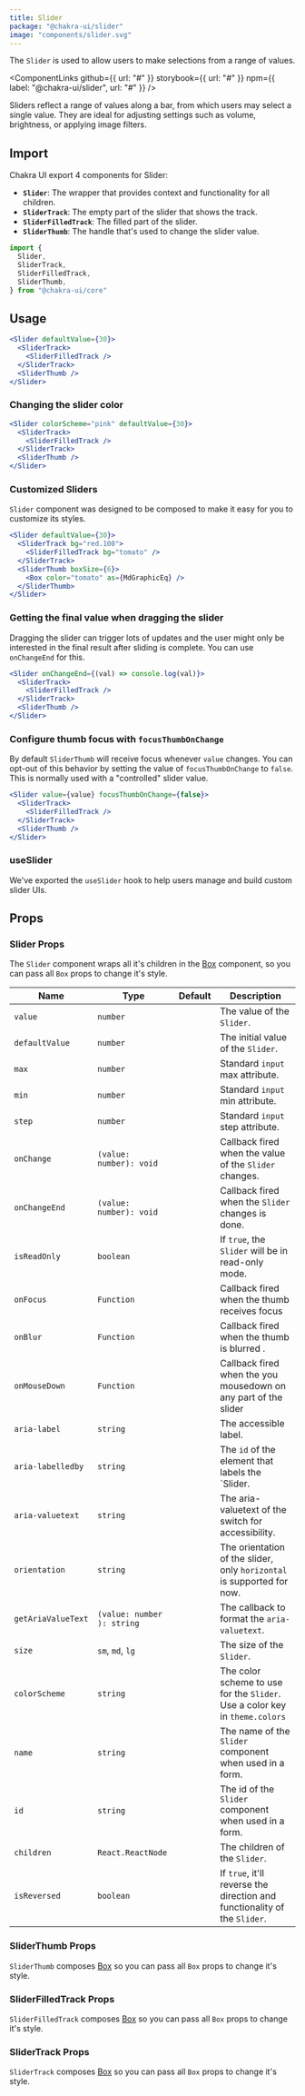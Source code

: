 ```yaml
---
title: Slider
package: "@chakra-ui/slider"
image: "components/slider.svg"
---
```


The `Slider` is used to allow users to make selections from a range of values.

<ComponentLinks
  github={{ url: "#" }}
  storybook={{ url: "#" }}
  npm={{ label: "@chakra-ui/slider", url: "#" }}
/>

<carbon-ad></carbon-ad>

Sliders reflect a range of values along a bar, from which users may select a
single value. They are ideal for adjusting settings such as volume, brightness,
or applying image filters.

## Import

Chakra UI export 4 components for Slider:

- **`Slider`**: The wrapper that provides context and functionality for all
  children.
- **`SliderTrack`**: The empty part of the slider that shows the track.
- **`SliderFilledTrack`**: The filled part of the slider.
- **`SliderThumb`**: The handle that's used to change the slider value.

```js
import {
  Slider,
  SliderTrack,
  SliderFilledTrack,
  SliderThumb,
} from "@chakra-ui/core"
```

## Usage

```jsx
<Slider defaultValue={30}>
  <SliderTrack>
    <SliderFilledTrack />
  </SliderTrack>
  <SliderThumb />
</Slider>
```

### Changing the slider color

```jsx
<Slider colorScheme="pink" defaultValue={30}>
  <SliderTrack>
    <SliderFilledTrack />
  </SliderTrack>
  <SliderThumb />
</Slider>
```

### Customized Sliders

`Slider` component was designed to be composed to make it easy for you to
customize its styles.

```jsx
<Slider defaultValue={30}>
  <SliderTrack bg="red.100">
    <SliderFilledTrack bg="tomato" />
  </SliderTrack>
  <SliderThumb boxSize={6}>
    <Box color="tomato" as={MdGraphicEq} />
  </SliderThumb>
</Slider>
```

### Getting the final value when dragging the slider

Dragging the slider can trigger lots of updates and the user might only be
interested in the final result after sliding is complete. You can use
`onChangeEnd` for this.

```jsx live=false
<Slider onChangeEnd={(val) => console.log(val)}>
  <SliderTrack>
    <SliderFilledTrack />
  </SliderTrack>
  <SliderThumb />
</Slider>
```

### Configure thumb focus with `focusThumbOnChange`

By default `SliderThumb` will receive focus whenever `value` changes. You can
opt-out of this behavior by setting the value of `focusThumbOnChange` to `false`. This is normally
used with a "controlled" slider value.

```jsx live=false
<Slider value={value} focusThumbOnChange={false}>
  <SliderTrack>
    <SliderFilledTrack />
  </SliderTrack>
  <SliderThumb />
</Slider>
```

### useSlider

We've exported the `useSlider` hook to help users manage and build custom slider
UIs.

## Props

### Slider Props

The `Slider` component wraps all it's children in the [Box](/docs/layout/box)
component, so you can pass all `Box` props to change it's style.

| Name               | Type                       | Default | Description                                                               |
| ------------------ | -------------------------- | ------- | ------------------------------------------------------------------------- |
| `value`            | `number`                   |         | The value of the `Slider`.                                                  |
| `defaultValue`     | `number`                   |         | The initial value of the `Slider`.                                          |
| `max`              | `number`                   |         | Standard `input` max attribute.                                           |
| `min`              | `number`                   |         | Standard `input` min attribute.                                           |
| `step`             | `number`                   |         | Standard `input` step attribute.                                          |
| `onChange`         | `(value: number): void`    |         | Callback fired when the value of the `Slider` changes.                      |
| `onChangeEnd`      | `(value: number): void`    |         | Callback fired when the `Slider` changes is done.                           |
| `isReadOnly`       | `boolean`                  |         | If `true`, the `Slider` will be in read-only mode.                          |
| `onFocus`          | `Function`                 |         | Callback fired when the thumb receives focus                              |
| `onBlur`           | `Function`                 |         | Callback fired when the thumb is blurred .                                 |
| `onMouseDown`      | `Function`                 |         | Callback fired when the you mousedown on any part of the slider           |
| `aria-label`       | `string`                   |         | The accessible label.                                                     |
| `aria-labelledby`  | `string`                   |         | The `id` of the element that labels the `Slider.                           |
| `aria-valuetext`   | `string`                   |         | The aria-valuetext of the switch for accessibility.                       |
| `orientation`      | `string`                   |         | The orientation of the slider, only `horizontal` is supported for now.    |
| `getAriaValueText` | `(value: number ): string` |         | The callback to format the `aria-valuetext`.                              |
| `size`             | `sm`, `md`, `lg`           |         | The size of the `Slider`.                                                  |
| `colorScheme`      | `string`                   |         | The color scheme to use for the `Slider`. Use a color key in `theme.colors` |
| `name`             | `string`                   |         | The name of the `Slider` component when used in a form.                     |
| `id`               | `string`                   |         | The id of the `Slider` component when used in a form.                       |
| `children`         | `React.ReactNode`          |         | The children of the `Slider`.                                               |
| `isReversed`       | `boolean`                  |         | If `true`, it'll reverse the direction and functionality of the `Slider`.    |

### SliderThumb Props

`SliderThumb` composes [Box](/docs/layout/box) so you can pass all `Box` props to
change it's style.

### SliderFilledTrack Props

`SliderFilledTrack` composes [Box](/docs/layout/box) so you can pass all `Box` props
to change it's style.

### SliderTrack Props

`SliderTrack` composes [Box](/docs/layout/box) so you can pass all `Box` props to
change it's style.
